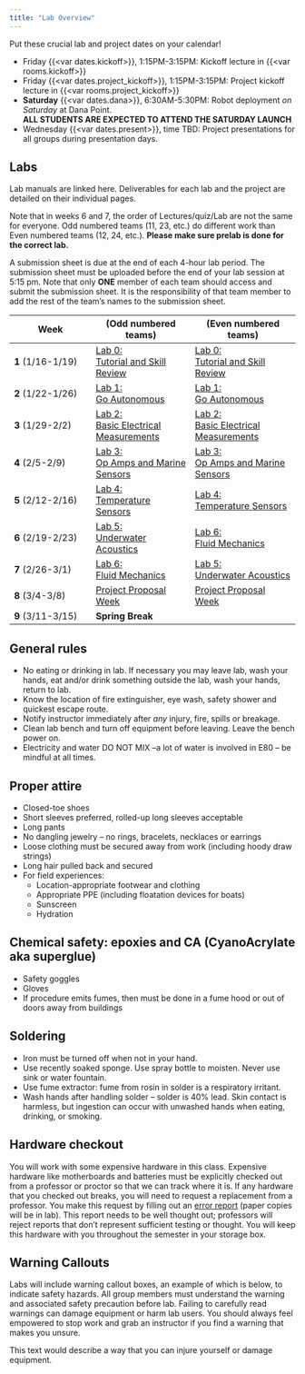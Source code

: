 ```yaml
---
title: "Lab Overview"
---
```


Put these crucial lab and project dates on your calendar!

- Friday {{<var dates.kickoff>}}, 1:15PM-3:15PM: Kickoff lecture in {{<var rooms.kickoff>}}
- Friday {{<var dates.project_kickoff>}}, 1:15PM-3:15PM:  Project kickoff lecture in {{<var rooms.project_kickoff>}}
- **Saturday** {{<var dates.dana>}}, 6:30AM-5:30PM:   Robot deployment *on Saturday*  at Dana Point. <br> **ALL STUDENTS ARE EXPECTED TO ATTEND THE SATURDAY LAUNCH**
- Wednesday {{<var dates.present>}}, time TBD:   Project presentations for all groups during presentation days.

## Labs

Lab manuals are linked here. Deliverables for each lab and the project are detailed on their individual pages.

Note that in weeks 6 and 7, the order of Lectures/quiz/Lab are not the same for everyone. Odd numbered teams (11, 23, etc.) do different work than Even numbered teams (12, 24, etc.). **Please make sure prelab is done for the correct lab.**

A submission sheet is due at the end of each 4-hour lab period. The submission sheet must be uploaded before the end of your lab session at 5:15 pm. Note that only **ONE** member of each team should access and submit the submission sheet. It is the responsibility of that team member to add the rest of the team’s names to the submission sheet. 

| Week             | (Odd numbered teams) | (Even numbered teams) |
|------------------|----------------------|-----------------------|
| **1** (1/16-1/19)|  [Lab 0:<br>Tutorial and Skill Review](/labs/lab0)     |  [Lab 0:<br>Tutorial and Skill Review](/labs/lab0)  |
| **2** (1/22-1/26)|  [Lab 1:<br>Go Autonomous](/labs/lab1)                 |  [Lab 1:<br>Go Autonomous](/labs/lab1)  |
| **3** (1/29-2/2) |  [Lab 2:<br>Basic Electrical Measurements](/labs/lab2) |  [Lab 2:<br>Basic Electrical Measurements](/labs/lab2)  |
| **4** (2/5-2/9)  |  [Lab 3:<br>Op Amps and Marine Sensors](/labs/lab3)    |  [Lab 3:<br>Op Amps and Marine Sensors](/labs/lab3)  |
| **5** (2/12-2/16)|  [Lab 4:<br>Temperature Sensors](/labs/lab4)           |  [Lab 4:<br>Temperature Sensors](/labs/lab4)  |
| **6** (2/19-2/23)|  [Lab 5:<br>Underwater Acoustics](/labs/lab5)          |  [Lab 6:<br>Fluid Mechanics](/labs/lab6)  |
| **7** (2/26-3/1) |  [Lab 6:<br>Fluid Mechanics](/labs/lab6)               |  [Lab 5:<br>Underwater Acoustics](/labs/lab5)  |
| **8** (3/4-3/8)  |  [Project Proposal Week](/project/proposal)            | [Project Proposal Week](/project/proposal)  |
| **9** (3/11-3/15)|  **Spring Break**  |  

## General rules
- No eating or drinking in lab. If necessary you may leave lab, wash your hands, eat and/or drink something outside the lab, wash your hands, return to lab.
- Know the location of fire extinguisher, eye wash, safety shower and quickest escape route.
- Notify instructor immediately after _any_ injury, fire, spills or breakage.
- Clean lab bench and turn off equipment before leaving. Leave the bench power on.
- Electricity and water DO NOT MIX –a lot of water is involved in E80 – be mindful at all times.

## Proper attire
- Closed-toe shoes
- Short sleeves preferred, rolled-up long sleeves acceptable
- Long pants
- No dangling jewelry – no rings, bracelets, necklaces or earrings
- Loose clothing must be secured away from work (including hoody draw strings)
- Long hair pulled back and secured
- For field experiences:
  - Location-appropriate footwear and clothing
  - Appropriate PPE (including floatation devices for boats)
  - Sunscreen
  - Hydration

## Chemical safety: epoxies and CA (CyanoAcrylate aka superglue)
- Safety goggles
- Gloves
- If procedure emits fumes, then must be done in a fume hood or out of doors away from buildings

## Soldering
- Iron must be turned off when not in your hand.
- Use recently soaked sponge. Use spray bottle to moisten. Never use sink or water fountain.
- Use fume extractor: fume from rosin in solder is a respiratory irritant.
- Wash hands after handling solder – solder is 40% lead.  Skin contact is harmless, but ingestion can occur with unwashed hands when eating, drinking, or smoking.

## Hardware checkout
You will work with some expensive hardware in this class. Expensive hardware like motherboards and batteries must be explicitly checked out from a professor or proctor so that we can track where it is. If any hardware that you checked out breaks,  you will need to request a replacement from a professor. You make this request by filling out an [error report](https://drive.google.com/open?id=1FnHDzDSCuc3pAsEXzUg6BnTacfLF-ODs) (paper copies will be in lab). This report needs to be well thought out; professors will reject reports that don't represent sufficient testing or thought. You will keep this hardware with you throughout the semester in your storage box. 

## Warning Callouts
Labs will include warning callout boxes, an example of which is below, to indicate safety hazards.  All group members must understand the warning and associated safety precaution before lab.  Failing to carefully read warnings can damage equipment or harm lab users.  You should always feel empowered to stop work and grab an instructor if you find a warning that makes you unsure.

:::{.callout-warning}

This text would describe a way that you can injure yourself or damage equipment.
:::
